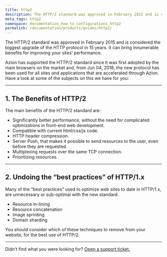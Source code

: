 ```yaml
---
title: http2
description: The HTTP/2 standard was approved in February 2015 and is considered the biggest upgrade of the HTTP protocol in 15 years.
meta_tags: http2
namespace: documentation_how_to_configurations_http2
permalink: /documentation/products/guides/http2/
---
```


The HTTP/2 standard was approved in February 2015 and is considered the biggest upgrade of the HTTP protocol in 15 years. It can bring innumerable benefits for improving your sites’ performance.

Azion has supported the HTTP/2 standard since it was first adopted by the main browsers on the market and, from Jun 04, 2018, the new protocol has been used for all sites and applications that are accelerated through Azion. Have a look at some of the subjects on this we have for you:

---

## 1. The Benefits of HTTP/2

The main benefits of the HTTP/2 standard are:

* Significantly better performance, without the need for complicated optimizations in front-end web development.
* Compatible with current html/css/js code.
* HTTP header compression.
* Server Push, that makes it possible to send resources to the user, even before they are requested.
* Multiplexing requests over the same TCP connection.
* Prioritizing resources.

---

## 2. Undoing the “best practices” of HTTP/1.x

Many of the “best practices” used to optimize web sites to date in HTTP/1.x, are unnecessary or sub-optimal with the new standard.

* Resource in-lining
* Resource concatenation
* Image sprinting
* Domain sharding

You should consider which of these techniques to remove from your website, for the best use of HTTP/2.

---

Didn't find what you were looking for? [Open a support ticket.](https://tickets.azion.com/)  
